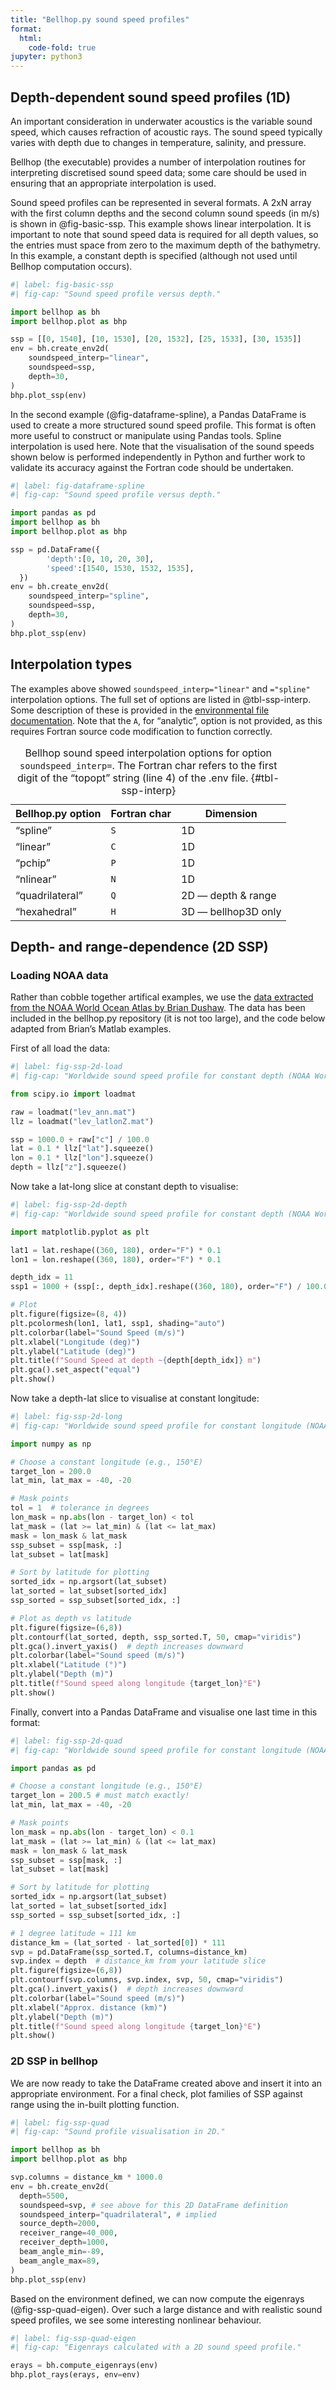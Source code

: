 ```yaml
---
title: "Bellhop.py sound speed profiles"
format:
  html:
    code-fold: true
jupyter: python3
---
```


## Depth-dependent sound speed profiles (1D)

An important consideration in underwater acoustics is the variable sound speed, which causes refraction of acoustic rays. The sound speed typically varies with depth due to changes in temperature, salinity, and pressure.

Bellhop (the executable) provides a number of interpolation routines for interpreting discretised sound speed data; some care should be used in ensuring that an appropriate interpolation is used.

Sound speed profiles can be represented in several formats.
A 2xN array with the first column depths and the second column sound speeds (in m/s) is shown in @fig-basic-ssp.
This example shows linear interpolation.
It is important to note that sound speed data is required for all depth values, so the entries must space from zero to the maximum depth of the bathymetry.
In this example, a constant depth is specified (although not used until Bellhop computation occurs).

```python
#| label: fig-basic-ssp
#| fig-cap: "Sound speed profile versus depth."

import bellhop as bh
import bellhop.plot as bhp

ssp = [[0, 1540], [10, 1530], [20, 1532], [25, 1533], [30, 1535]]
env = bh.create_env2d(
    soundspeed_interp="linear",
    soundspeed=ssp,
    depth=30,
)
bhp.plot_ssp(env)
```

In the second example (@fig-dataframe-spline), a Pandas DataFrame is used to create a more structured sound speed profile.
This format is often more useful to construct or manipulate using Pandas tools.
Spline interpolation is used here.
Note that the visualisation of the sound speeds shown below is performed independently in Python and further work to validate its accuracy against the Fortran code should be undertaken.

```python
#| label: fig-dataframe-spline
#| fig-cap: "Sound speed profile versus depth."

import pandas as pd
import bellhop as bh
import bellhop.plot as bhp

ssp = pd.DataFrame({
        'depth':[0, 10, 20, 30],
        'speed':[1540, 1530, 1532, 1535],
  })
env = bh.create_env2d(
    soundspeed_interp="spline",
    soundspeed=ssp,
    depth=30,
)
bhp.plot_ssp(env)
```

## Interpolation types

The examples above showed `soundspeed_interp="linear"` and `="spline"` interpolation options.
The full set of options are listed in @tbl-ssp-interp.
Some description of these is provided in the [environmental file documentation](../EnvironmentalFile.htm).
Note that the `A`, for "analytic", option is not provided, as this requires Fortran source code modification to function correctly.

Bellhop.py option     Fortran char  Dimension
-----------------     ------------  ---------
"spline"               `S`          1D
"linear"               `C`          1D
"pchip"                `P`          1D
"nlinear"              `N`          1D
"quadrilateral"        `Q`          2D — depth & range
"hexahedral"           `H`          3D — bellhop3D only

: Bellhop sound speed interpolation options for option `soundspeed_interp=`. The Fortran char refers to the first digit of the "topopt" string (line 4) of the .env file. {#tbl-ssp-interp}

## Depth- and range-dependence (2D SSP)

### Loading NOAA data

Rather than cobble together artifical examples, we use the [data extracted from the NOAA World Ocean Atlas by Brian Dushaw](https://staff.washington.edu/dushaw/WOA/).
The data has been included in the bellhop.py repository (it is not too large), and the code below adapted from Brian's Matlab examples.

First of all load the data:

```python
#| label: fig-ssp-2d-load
#| fig-cap: "Worldwide sound speed profile for constant depth (NOAA World Ocean Atlas)."

from scipy.io import loadmat

raw = loadmat("lev_ann.mat")
llz = loadmat("lev_latlonZ.mat")

ssp = 1000.0 + raw["c"] / 100.0
lat = 0.1 * llz["lat"].squeeze()
lon = 0.1 * llz["lon"].squeeze()
depth = llz["z"].squeeze()
```

Now take a lat-long slice at constant depth to visualise:

```python
#| label: fig-ssp-2d-depth
#| fig-cap: "Worldwide sound speed profile for constant depth (NOAA World Ocean Atlas)."

import matplotlib.pyplot as plt

lat1 = lat.reshape((360, 180), order="F") * 0.1
lon1 = lon.reshape((360, 180), order="F") * 0.1

depth_idx = 11
ssp1 = 1000 + (ssp[:, depth_idx].reshape((360, 180), order="F") / 100.0)

# Plot
plt.figure(figsize=(8, 4))
plt.pcolormesh(lon1, lat1, ssp1, shading="auto")
plt.colorbar(label="Sound Speed (m/s)")
plt.xlabel("Longitude (deg)")
plt.ylabel("Latitude (deg)")
plt.title(f"Sound Speed at depth ~{depth[depth_idx]} m")
plt.gca().set_aspect("equal")
plt.show()
```

Now take a depth-lat slice to visualise at constant longitude:

```python
#| label: fig-ssp-2d-long
#| fig-cap: "Worldwide sound speed profile for constant longitude (NOAA World Ocean Atlas)."

import numpy as np

# Choose a constant longitude (e.g., 150°E)
target_lon = 200.0
lat_min, lat_max = -40, -20

# Mask points
tol = 1  # tolerance in degrees
lon_mask = np.abs(lon - target_lon) < tol
lat_mask = (lat >= lat_min) & (lat <= lat_max)
mask = lon_mask & lat_mask
ssp_subset = ssp[mask, :]
lat_subset = lat[mask]

# Sort by latitude for plotting
sorted_idx = np.argsort(lat_subset)
lat_sorted = lat_subset[sorted_idx]
ssp_sorted = ssp_subset[sorted_idx, :]

# Plot as depth vs latitude
plt.figure(figsize=(6,8))
plt.contourf(lat_sorted, depth, ssp_sorted.T, 50, cmap="viridis")
plt.gca().invert_yaxis()  # depth increases downward
plt.colorbar(label="Sound speed (m/s)")
plt.xlabel("Latitude (°)")
plt.ylabel("Depth (m)")
plt.title(f"Sound speed along longitude {target_lon}°E")
plt.show()
```

Finally, convert into a Pandas DataFrame and visualise one last time in this format:

```python
#| label: fig-ssp-2d-quad
#| fig-cap: "Worldwide sound speed profile for constant longitude (NOAA World Ocean Atlas) — converted to distance for use by `bellhop.py`."

import pandas as pd

# Choose a constant longitude (e.g., 150°E)
target_lon = 200.5 # must match exactly!
lat_min, lat_max = -40, -20

# Mask points
lon_mask = np.abs(lon - target_lon) < 0.1
lat_mask = (lat >= lat_min) & (lat <= lat_max)
mask = lon_mask & lat_mask
ssp_subset = ssp[mask, :]
lat_subset = lat[mask]

# Sort by latitude for plotting
sorted_idx = np.argsort(lat_subset)
lat_sorted = lat_subset[sorted_idx]
ssp_sorted = ssp_subset[sorted_idx, :]

# 1 degree latitude ≈ 111 km
distance_km = (lat_sorted - lat_sorted[0]) * 111
svp = pd.DataFrame(ssp_sorted.T, columns=distance_km)
svp.index = depth  # distance_km from your latitude slice
plt.figure(figsize=(6,8))
plt.contourf(svp.columns, svp.index, svp, 50, cmap="viridis")
plt.gca().invert_yaxis()  # depth increases downward
plt.colorbar(label="Sound speed (m/s)")
plt.xlabel("Approx. distance (km)")
plt.ylabel("Depth (m)")
plt.title(f"Sound speed along longitude {target_lon}°E")
plt.show()
```

### 2D SSP in bellhop

We are now ready to take the DataFrame created above and insert it into an appropriate environment.
For a final check, plot families of SSP against range using the in-built plotting function.

```python
#| label: fig-ssp-quad
#| fig-cap: "Sound profile visualisation in 2D."

import bellhop as bh
import bellhop.plot as bhp

svp.columns = distance_km * 1000.0
env = bh.create_env2d(
  depth=5500,
  soundspeed=svp, # see above for this 2D DataFrame definition
  soundspeed_interp="quadrilateral", # implied
  source_depth=2000,
  receiver_range=40_000,
  receiver_depth=1000,
  beam_angle_min=-89,
  beam_angle_max=89,
)
bhp.plot_ssp(env)
```

Based on the environment defined, we can now compute the eigenrays (@fig-ssp-quad-eigen).
Over such a large distance and with realistic sound speed profiles, we see some interesting nonlinear behaviour.

```python
#| label: fig-ssp-quad-eigen
#| fig-cap: "Eigenrays calculated with a 2D sound speed profile."

erays = bh.compute_eigenrays(env)
bhp.plot_rays(erays, env=env)
```

